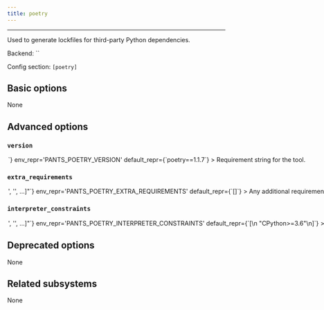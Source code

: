 ```yaml
---
title: poetry
---
```



---

Used to generate lockfiles for third-party Python dependencies.

Backend: <span className="color--primary">``</span>

Config section: <span className="color--primary">`[poetry]`</span>

<span className={styles.options}>

## Basic options

None

## Advanced options

### `version`

<Option
  cli_repr={`--poetry-version=<str>`}
  env_repr='PANTS_POETRY_VERSION'
  default_repr={`poetry==1.1.7`}
>

Requirement string for the tool.

</Option>

### `extra_requirements`

<Option
  cli_repr={`--poetry-extra-requirements="['<str>', '<str>', ...]"`}
  env_repr='PANTS_POETRY_EXTRA_REQUIREMENTS'
  default_repr={`[]`}
>

Any additional requirement strings to use with the tool. This is useful if the tool allows you to install plugins or if you need to constrain a dependency to a certain version.

</Option>

### `interpreter_constraints`

<Option
  cli_repr={`--poetry-interpreter-constraints="['<str>', '<str>', ...]"`}
  env_repr='PANTS_POETRY_INTERPRETER_CONSTRAINTS'
  default_repr={`[\n  "CPython>=3.6"\n]`}
>

Python interpreter constraints for this tool.

</Option>

## Deprecated options

None

## Related subsystems

None

</span>
